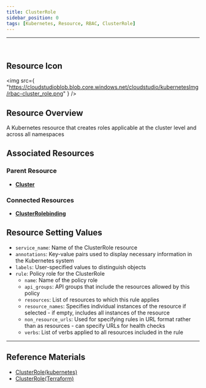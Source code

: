 ```yaml
---
title: ClusterRole
sidebar_position: 0
tags: [Kubernetes, Resource, RBAC, ClusterRole]
---
```



<hr />
<br />


## Resource Icon

<img
    src={
        "https://cloudstudioblob.blob.core.windows.net/cloudstudio/kubernetesImg/rbac-cluster_role.png"
    }
/>

## Resource Overview

A Kubernetes resource that creates roles applicable at the cluster level and across all namespaces

## Associated Resources

### Parent Resource

-   [**Cluster**](https://docs.cstudio.app/en/docs/resource/kubernetes/Base/Cluster)


### Connected Resources

-   [**ClusterRolebinding**](https://docs.cstudio.app/en/docs/resource/kubernetes/Rbac/ClusterRolebinding)


## Resource Setting Values

-   `service_name`: Name of the ClusterRole resource
-   `annotations`: Key-value pairs used to display necessary information in the Kubernetes system
-   `labels`: User-specified values to distinguish objects
-   `rule`: Policy role for the ClusterRole
    -   `name`: Name of the policy role
    -   `api_groups`: API groups that include the resources allowed by this policy
    -   `resources`: List of resources to which this rule applies
    -   `resource_names`: Specifies individual instances of the resource if selected - if empty, includes all instances of the resource
    -   `non_resource_urls`: Used for specifying rules in URL format rather than as resources - can specify URLs for health checks
    -   `verbs`: List of verbs applied to all resources included in the rule





---

## Reference Materials

-   [ClusterRole(kubernetes)](https://kubernetes.io/docs/reference/access-authn-authz/rbac/#role-and-clusterrole)
-   [ClusterRole(Terraform)](https://registry.terraform.io/providers/hashicorp/kubernetes/latest/docs/resources/cluster_role)
